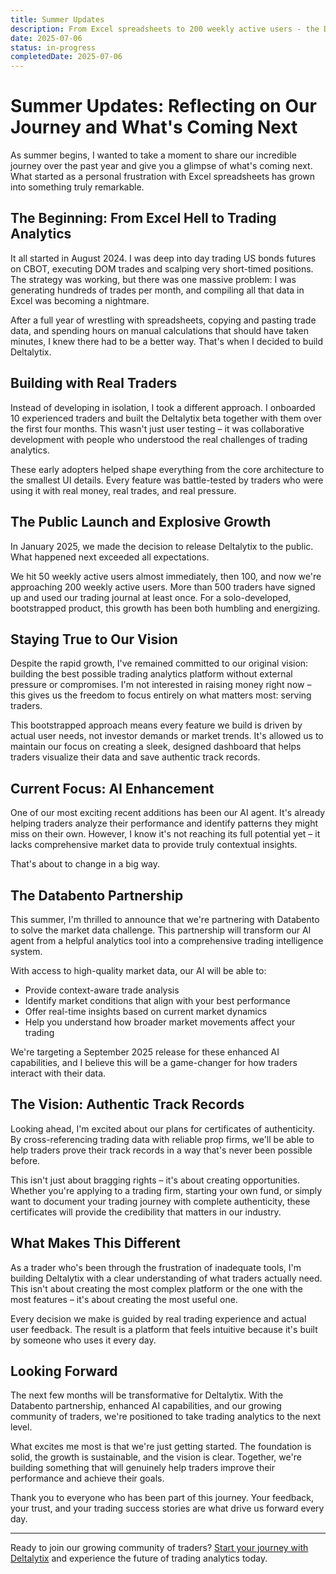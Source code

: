 ```yaml
---
title: Summer Updates
description: From Excel spreadsheets to 200 weekly active users - the Deltalytix journey continues with exciting partnerships and AI enhancements coming this fall.
date: 2025-07-06
status: in-progress
completedDate: 2025-07-06
---
```


# Summer Updates: Reflecting on Our Journey and What's Coming Next

As summer begins, I wanted to take a moment to share our incredible journey over the past year and give you a glimpse of what's coming next. What started as a personal frustration with Excel spreadsheets has grown into something truly remarkable.

## The Beginning: From Excel Hell to Trading Analytics

It all started in August 2024. I was deep into day trading US bonds futures on CBOT, executing DOM trades and scalping very short-timed positions. The strategy was working, but there was one massive problem: I was generating hundreds of trades per month, and compiling all that data in Excel was becoming a nightmare.

After a full year of wrestling with spreadsheets, copying and pasting trade data, and spending hours on manual calculations that should have taken minutes, I knew there had to be a better way. That's when I decided to build Deltalytix.

## Building with Real Traders

Instead of developing in isolation, I took a different approach. I onboarded 10 experienced traders and built the Deltalytix beta together with them over the first four months. This wasn't just user testing – it was collaborative development with people who understood the real challenges of trading analytics.

These early adopters helped shape everything from the core architecture to the smallest UI details. Every feature was battle-tested by traders who were using it with real money, real trades, and real pressure.

## The Public Launch and Explosive Growth

In January 2025, we made the decision to release Deltalytix to the public. What happened next exceeded all expectations.

We hit 50 weekly active users almost immediately, then 100, and now we're approaching 200 weekly active users. More than 500 traders have signed up and used our trading journal at least once. For a solo-developed, bootstrapped product, this growth has been both humbling and energizing.

## Staying True to Our Vision

Despite the rapid growth, I've remained committed to our original vision: building the best possible trading analytics platform without external pressure or compromises. I'm not interested in raising money right now – this gives us the freedom to focus entirely on what matters most: serving traders.

This bootstrapped approach means every feature we build is driven by actual user needs, not investor demands or market trends. It's allowed us to maintain our focus on creating a sleek, designed dashboard that helps traders visualize their data and save authentic track records.

## Current Focus: AI Enhancement

One of our most exciting recent additions has been our AI agent. It's already helping traders analyze their performance and identify patterns they might miss on their own. However, I know it's not reaching its full potential yet – it lacks comprehensive market data to provide truly contextual insights.

That's about to change in a big way.

## The Databento Partnership

This summer, I'm thrilled to announce that we're partnering with Databento to solve the market data challenge. This partnership will transform our AI agent from a helpful analytics tool into a comprehensive trading intelligence system.

With access to high-quality market data, our AI will be able to:
- Provide context-aware trade analysis
- Identify market conditions that align with your best performance
- Offer real-time insights based on current market dynamics
- Help you understand how broader market movements affect your trading

We're targeting a September 2025 release for these enhanced AI capabilities, and I believe this will be a game-changer for how traders interact with their data.

## The Vision: Authentic Track Records

Looking ahead, I'm excited about our plans for certificates of authenticity. By cross-referencing trading data with reliable prop firms, we'll be able to help traders prove their track records in a way that's never been possible before.

This isn't just about bragging rights – it's about creating opportunities. Whether you're applying to a trading firm, starting your own fund, or simply want to document your trading journey with complete authenticity, these certificates will provide the credibility that matters in our industry.

## What Makes This Different

As a trader who's been through the frustration of inadequate tools, I'm building Deltalytix with a clear understanding of what traders actually need. This isn't about creating the most complex platform or the one with the most features – it's about creating the most useful one.

Every decision we make is guided by real trading experience and actual user feedback. The result is a platform that feels intuitive because it's built by someone who uses it every day.

## Looking Forward

The next few months will be transformative for Deltalytix. With the Databento partnership, enhanced AI capabilities, and our growing community of traders, we're positioned to take trading analytics to the next level.

What excites me most is that we're just getting started. The foundation is solid, the growth is sustainable, and the vision is clear. Together, we're building something that will genuinely help traders improve their performance and achieve their goals.

Thank you to everyone who has been part of this journey. Your feedback, your trust, and your trading success stories are what drive us forward every day.

---

Ready to join our growing community of traders? [Start your journey with Deltalytix](/dashboard) and experience the future of trading analytics today. 